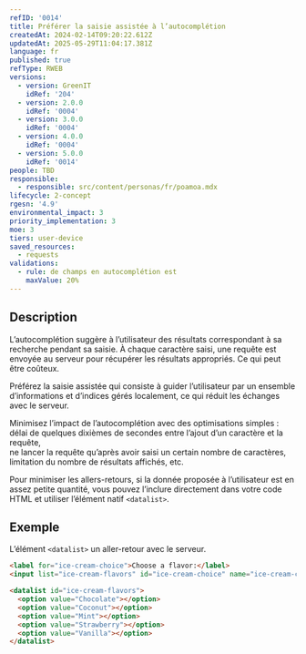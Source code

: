 ```yaml
---
refID: '0014'
title: Préférer la saisie assistée à l’autocomplétion
createdAt: 2024-02-14T09:20:22.612Z
updatedAt: 2025-05-29T11:04:17.381Z
language: fr
published: true
refType: RWEB
versions:
  - version: GreenIT
    idRef: '204'
  - version: 2.0.0
    idRef: '0004'
  - version: 3.0.0
    idRef: '0004'
  - version: 4.0.0
    idRef: '0004'
  - version: 5.0.0
    idRef: '0014'
people: TBD
responsible:
  - responsible: src/content/personas/fr/poamoa.mdx
lifecycle: 2-concept
rgesn: '4.9'
environmental_impact: 3
priority_implementation: 3
moe: 3
tiers: user-device
saved_resources:
  - requests
validations:
  - rule: de champs en autocomplétion est
    maxValue: 20%
---
```


## Description

L’autocomplétion suggère à l’utilisateur des résultats correspondant à sa recherche pendant sa saisie. À chaque caractère saisi, une requête est envoyée au serveur pour récupérer les résultats appropriés. Ce qui peut être coûteux.

Préférez la saisie assistée qui consiste à guider l’utilisateur par un ensemble d’informations et d’indices gérés localement, ce qui réduit les échanges avec le serveur.

Minimisez l’impact de l’autocomplétion avec des optimisations simples : délai de quelques dixièmes de secondes entre l’ajout d’un caractère et la requête,\
ne lancer la requête qu’après avoir saisi un certain nombre de caractères, limitation du nombre de résultats affichés, etc.

Pour minimiser les allers-retours, si la donnée proposée à l’utilisateur est en assez petite quantité, vous pouvez l’inclure directement dans votre code HTML et utiliser l’élément natif `<datalist>`.

## Exemple

L’élément `<datalist>` un aller-retour avec le serveur.

```html
<label for="ice-cream-choice">Choose a flavor:</label>
<input list="ice-cream-flavors" id="ice-cream-choice" name="ice-cream-choice" />

<datalist id="ice-cream-flavors">
  <option value="Chocolate"></option>
  <option value="Coconut"></option>
  <option value="Mint"></option>
  <option value="Strawberry"></option>
  <option value="Vanilla"></option>
</datalist>
```
